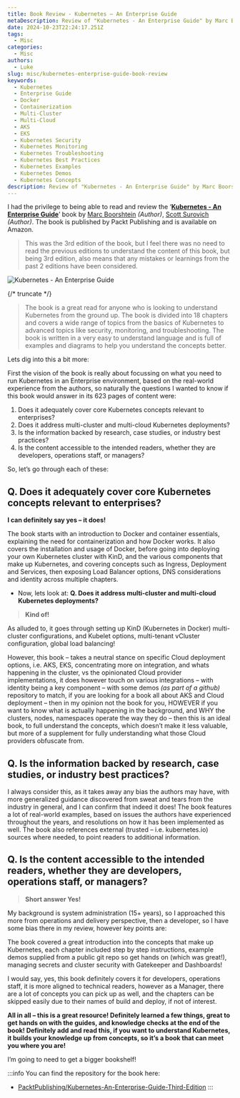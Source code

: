 ```yaml
---
title: Book Review - Kubernetes – An Enterprise Guide
metaDescription: Review of "Kubernetes - An Enterprise Guide" by Marc Boorshtein and Scott Surovich, covering Kubernetes concepts, deployments, and best practices.
date: 2024-10-23T22:24:17.251Z
tags:
  - Misc
categories:
  - Misc
authors:
  - Luke
slug: misc/kubernetes-enterprise-guide-book-review
keywords:
  - Kubernetes
  - Enterprise Guide
  - Docker
  - Containerization
  - Multi-Cluster
  - Multi-Cloud
  - AKS
  - EKS
  - Kubernetes Security
  - Kubernetes Monitoring
  - Kubernetes Troubleshooting
  - Kubernetes Best Practices
  - Kubernetes Examples
  - Kubernetes Demos
  - Kubernetes Concepts
description: Review of "Kubernetes - An Enterprise Guide" by Marc Boorshtein and Scott Surovich, covering Kubernetes concepts, deployments, and best practices.
---
```


I had the privilege to being able to read and review the ‘[**Kubernetes - An Enterprise Guide**](https://www.amazon.com.au/Kubernetes-Enterprise-Effectively-containerize-applications-dp-1835086950/dp/1835086950)’ book by [Marc Boorshtein](https://www.linkedin.com/in/marc-boorshtein-5979a82/) _(Author)_, [Scott Surovich](https://www.linkedin.com/in/scottsurovich/) _(Author)_. The book is published by Packt Publishing and is available on Amazon. 

> This was the 3rd edition of the book, but I feel there was no need to read the previous editions to understand the content of this book, but being 3rd edition, also means that any mistakes or learnings from the past 2 editions have been considered.

![Kubernetes - An Enterprise Guide](images/kubernetes_enterpriseguide-book.jpg)

{/* truncate */}

> The book is a great read for anyone who is looking to understand Kubernetes from the ground up. The book is divided into 18 chapters and covers a wide range of topics from the basics of Kubernetes to advanced topics like security, monitoring, and troubleshooting. The book is written in a very easy to understand language and is full of examples and diagrams to help you understand the concepts better.

Lets dig into this a bit more:

First the vision of the book is really about focussing on what you need to run Kubernetes in an Enterprise environment, based on the real-world experience from the authors, so naturally the questions I wanted to know if this book would answer in its 623 pages of content were:

1.	Does it adequately cover core Kubernetes concepts relevant to enterprises?
2.	Does it address multi-cluster and multi-cloud Kubernetes deployments?
3.	Is the information backed by research, case studies, or industry best practices?
4.	Is the content accessible to the intended readers, whether they are developers, operations staff, or managers?

So, let’s go through each of these:

## **Q. Does it adequately cover core Kubernetes concepts relevant to enterprises?**

**I can definitely say yes – it does!**

The book starts with an introduction to Docker and container essentials, explaining the need for containerization and how Docker works. It also covers the installation and usage of Docker, before going into deploying your own Kubernetes cluster with KinD, and the various components that make up Kubernetes, and covering concepts such as Ingress, Deployment and Services, then exposing Load Balancer options, DNS considerations and identity across multiple chapters.

* Now, lets look at: **Q. Does it address multi-cluster and multi-cloud Kubernetes deployments?**

> **Kind of!**

As alluded to, it goes through setting up KinD (Kubernetes in Docker) multi-cluster configurations, and Kubelet options, multi-tenant vCluster configuration, global load balancing!

However, this book – takes a neutral stance on specific Cloud deployment options, i.e. AKS, EKS, concentrating more on integration, and whats happening in the cluster, vs the opinionated Cloud provider implementations, it does however touch on various integrations – with identity being a key component – with some demos _(as part of a github)_ repository to match, if you are looking for a book all about AKS and Cloud deployment – then in my opinion not the book for you, HOWEVER if you want to know what is actually happening in the background, and WHY the clusters, nodes, namespaces operate the way they do – then this is an ideal book, to full understand the concepts, which doesn’t make it less valuable, but more of a supplement for fully understanding what those Cloud providers obfuscate from.

## **Q. Is the information backed by research, case studies, or industry best practices?**

I always consider this, as it takes away any bias the authors may have, with more generalized guidance discovered from sweat and tears from the industry in general, and I can confirm that indeed it does!
The book features a lot of real-world examples, based on issues the authors have experienced throughout the years, and resolutions on how it has been implemented as well. The book also references external (trusted – i.e. kubernetes.io) sources where needed, to point readers to additional information.

## **Q. Is the content accessible to the intended readers, whether they are developers, operations staff, or managers?**

> **Short answer Yes!** 

My background is system administration (15+ years), so I approached this more from operations and delivery perspective, then a developer, so I have some bias there in my review, however key points are:

The book covered a great introduction into the concepts that make up Kubernetes, each chapter included step by step instructions, example demos supplied from a public git repo so get hands on (which was great!), managing secrets and cluster security with Gatekeeper and Dashboards! 

I would say, yes, this book definitely covers it for developers, operations staff, it is more aligned to technical readers, however as a Manager, there are a lot of concepts you can pick up as well, and the chapters can be skipped easily due to their names of build and deploy, if not of interest.

**All in all – this is a great resource! Definitely learned a few things, great to get hands on with the guides, and knowledge checks at the end of the book! Definitely add and read this, if you want to understand Kubernetes, it builds your knowledge up from concepts, so it’s a book that can meet you where you are!**

I’m going to need to get a bigger bookshelf!

:::info
You can find the repository for the book here: 

* [PacktPublishing/Kubernetes-An-Enterprise-Guide-Third-Edition](https://github.com/PacktPublishing/Kubernetes-An-Enterprise-Guide-Third-Edition)
:::
